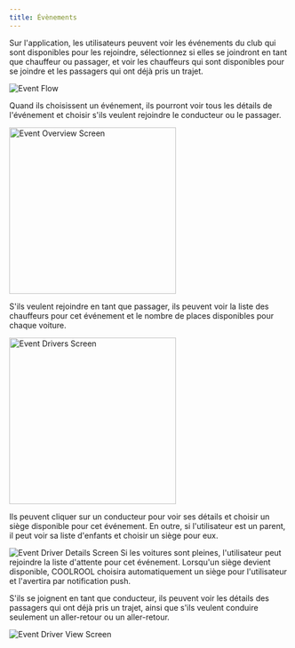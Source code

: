 ```yaml
---
title: Évènements
---
```


Sur l'application, les utilisateurs peuvent voir les événements du club qui sont disponibles pour les rejoindre, sélectionnez si elles se joindront en tant que chauffeur ou passager, et voir les chauffeurs qui sont disponibles pour se joindre et les passagers qui ont déjà pris un trajet.

<Image src="media/flow-event.svg" alt="Event Flow"/>

Quand ils choisissent un événement, ils pourront voir tous les détails de l'événement et choisir s'ils veulent rejoindre le conducteur ou le passager.

<Image src="media/screen-event-overview.png" alt="Event Overview Screen" width="300px"/>

S'ils veulent rejoindre en tant que passager, ils peuvent voir la liste des chauffeurs pour cet événement et le nombre de places disponibles pour chaque voiture.

<Image src="media/screen-event-drivers.png" alt="Event Drivers Screen" width="300px"/>

Ils peuvent cliquer sur un conducteur pour voir ses détails et choisir un siège disponible pour cet événement. En outre, si l'utilisateur est un parent, il peut voir sa liste d'enfants et choisir un siège pour eux.

<Image src="media/screen-event-driver-detail.png" alt="Event Driver Details Screen"/>

<Callout type="info">
Si les voitures sont pleines, l'utilisateur peut rejoindre la liste d'attente pour cet événement. Lorsqu'un siège devient disponible, COOLROOL choisira automatiquement un siège pour l'utilisateur et l'avertira par notification push.
</Callout>

S'ils se joignent en tant que conducteur, ils peuvent voir les détails des passagers qui ont déjà pris un trajet, ainsi que s'ils veulent conduire seulement un aller-retour ou un aller-retour.

<Image src="media/screen-event-driver-view.png" alt="Event Driver View Screen"/>
